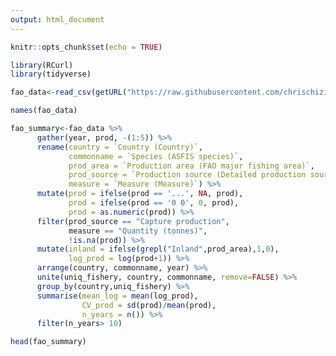 ```yaml
---
output: html_document
---
```


```r
knitr::opts_chunk$set(echo = TRUE)
```

```r
library(RCurl)
library(tidyverse)

fao_data<-read_csv(getURL("https://raw.githubusercontent.com/chrischizinski/SNR_R_Group/master/data/FAO_GlobalProduction.csv"))

names(fao_data)

fao_summary<-fao_data %>%
      gather(year, prod, -(1:5)) %>% 
      rename(country = `Country (Country)`,
             commonname = `Species (ASFIS species)`,
             prod_area = `Production area (FAO major fishing area)`,
             prod_source = `Production source (Detailed production source)`,
             measure = `Measure (Measure)`) %>% 
      mutate(prod = ifelse(prod == '...', NA, prod),
             prod = ifelse(prod == '0 0', 0, prod),
             prod = as.numeric(prod)) %>% 
      filter(prod_source == "Capture production",
             measure == "Quantity (tonnes)",
             !is.na(prod)) %>% 
      mutate(inland = ifelse(grepl("Inland",prod_area),1,0),
             log_prod = log(prod+1)) %>% 
      arrange(country, commonname, year) %>% 
      unite(uniq_fishery, country, commonname, remove=FALSE) %>%
      group_by(country,uniq_fishery) %>% 
      summarise(mean_log = mean(log_prod),
                CV_prod = sd(prod)/mean(prod),
                n_years = n()) %>% 
      filter(n_years> 10) 

head(fao_summary)
```

